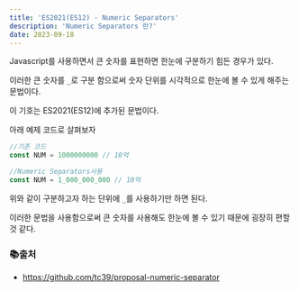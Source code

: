 ```yaml
---
title: 'ES2021(ES12) - Numeric Separators'
description: 'Numeric Separators 란?'
date: 2023-09-18
---
```


Javascript를 사용하면서 큰 숫자를 표현하면 한눈에 구분하기 힘든 경우가 있다.

이러한 큰 숫자를 `_`로 구분 함으로써 숫자 단위를 시각적으로 한눈에 볼 수 있게 해주는 문법이다.

이 기호는 ES2021(ES12)에 추가된 문법이다.

아래 예제 코드로 살펴보자

```javascript
//기존 코드
const NUM = 1000000000 // 10억

//Numeric Separators사용
const NUM = 1_000_000_000 // 10억
```

위와 같이 구분하고자 하는 단위에 `_`를 사용하기만 하면 된다.

이러한 문법을 사용함으로써 큰 숫자를 사용해도 한눈에 볼 수 있기 때문에 굉장히 편할 것 같다.

### 📚출처

- https://github.com/tc39/proposal-numeric-separator

